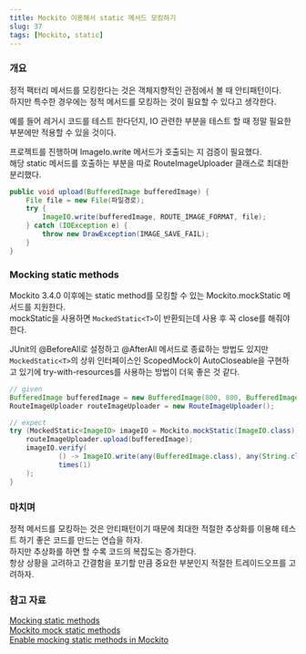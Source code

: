 ```yaml
---
title: Mockito 이용해서 static 메서드 모킹하기
slug: 37
tags: [Mockito, static]
---
```


### 개요

정적 팩터리 메서드를 모킹한다는 것은 객체지향적인 관점에서 볼 때 안티패턴이다.  
하지만 특수한 경우에는 정적 메서드를 모킹하는 것이 필요할 수 있다고 생각한다.  

예를 들어 레거시 코드를 테스트 한다던지, IO 관련한 부분을 테스트 할 때 정말 필요한 부분에만 적용할 수 있을 것이다.  

프로젝트를 진행하며 ImageIo.write 메서드가 호출되는 지 검증이 필요했다.  
해당 static 메서드를 호출하는 부분을 따로 RouteImageUploader 클래스로 최대한 분리했다.  

```java
public void upload(BufferedImage bufferedImage) {
    File file = new File(파일경로);
    try {
        ImageIO.write(bufferedImage, ROUTE_IMAGE_FORMAT, file);
    } catch (IOException e) {
        throw new DrawException(IMAGE_SAVE_FAIL);
    }
}
```

### Mocking static methods

Mockito 3.4.0 이후에는 static method를 모킹할 수 있는 Mockito.mockStatic 메서드를 지원한다.  
mockStatic을 사용하면 `MockedStatic<T>`이 반환되는데 사용 후 꼭 close를 해줘야 한다.  

JUnit의 @BeforeAll로 설정하고 @AfterAll 메서드로 종료하는 방법도 있지만 `MockedStatic<T>`의 상위 인터페이스인 ScopedMock이 AutoCloseable을 구현하고 있기에 try-with-resources를 사용하는 방법이 더욱 좋은 것 같다.  

```java
// given
BufferedImage bufferedImage = new BufferedImage(800, 800, BufferedImage.TYPE_INT_ARGB);
RouteImageUploader routeImageUploader = new RouteImageUploader();

// expect
try (MockedStatic<ImageIO> imageIO = Mockito.mockStatic(ImageIO.class)) {
    routeImageUploader.upload(bufferedImage);
    imageIO.verify(
            () -> ImageIO.write(any(BufferedImage.class), any(String.class), any(File.class)),
            times(1)
    );
}
```

### 마치며

정적 메서드를 모킹하는 것은 안티패턴이기 때문에 최대한 적절한 추상화를 이용해 테스트 하기 좋은 코드를 만드는 연습을 하자.  
하지만 추상화를 하면 할 수록 코드의 복잡도는 증가한다.  
항상 상황을 고려하고 간결함을 포기할 만큼 중요한 부분인지 적절한 트레이드오프를 고려하자.  

### 참고 자료

[Mocking static methods](https://javadoc.io/doc/org.mockito/mockito-core/latest/org/mockito/Mockito.html#static_mocks)  
[Mockito mock static methods](https://www.baeldung.com/mockito-mock-static-methods)  
[Enable mocking static methods in Mockito](https://github.com/mockito/mockito/issues/1013)  